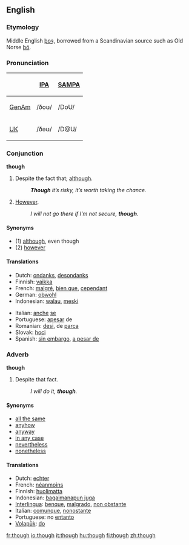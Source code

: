 ==English==

{{rank|also|away|against|148|though|get|eyes|hand}}

===Etymology===
Middle English [[þoȝ]], borrowed from a Scandinavian source such as Old Norse [[þó]].

===Pronunciation===
{| border=1 cellpadding=5
! !! [[w:IPA|IPA]] !! [[w:SAMPA|SAMPA]]
|-
! [[GenAm]]
| /ðoʊ/ || /DoU/
|-
! [[UK]]
| /ðəʊ/ || /D@U/
|}

===Conjunction===
'''though'''

# Despite the fact that; [[although]].
#:'''''Though''' it’s risky, it’s worth taking the chance.''
# [[however|However]].
#:''I will not go there if I'm not secure, '''though'''.''

====Synonyms====
*(1) [[although]], even though
*(2) [[however]]

==== Translations ====
{{top}}
*Dutch: [[ondanks]], [[desondanks]]
*Finnish: [[vaikka]]
*French: [[malgré]], [[bien que]], [[cependant]]
*German: [[obwohl]]
*Indonesian: [[walau]], [[meski]]
{{mid}}
*Italian: [[anche]] [[se]]
*Portuguese: [[apesar]] de
*Romanian: [[desi]], de [[parca]]
*Slovak: [[hoci]] 
*Spanish: [[sin embargo]], [[a pesar de]]
{{bottom}}

===Adverb===
'''though'''

# Despite that fact.
#:''I will do it, '''though'''.''

====Synonyms====
*[[all the same]]
*[[anyhow]]
*[[anyway]]
*[[in any case]]
*[[nevertheless]]
*[[nonetheless]]

====Translations====
*Dutch: [[echter]]
*French: [[néanmoins]]
*Finnish: [[huolimatta]]
*Indonesian: [[bagaimanapun juga]]
*[[Interlingua]]: [[benque]], [[malgrado]], [[non obstante]]
*Italian: [[comunque]], [[nonostante]]
*Portuguese:  no [[entanto]]
*[[Volapük]]: [[do#Volapük|do]]

[[fr:though]]
[[io:though]]
[[it:though]]
[[hu:though]]
[[fi:though]]
[[zh:though]]